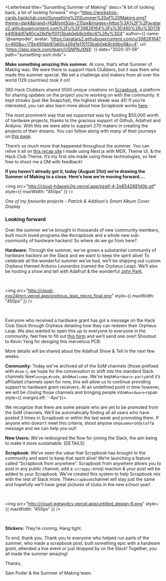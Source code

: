 
<Letterhead
title="Sunsetting Summer of Making"
desc="A bit of looking back, a lot of looking forward."
img="https://workshop-cards.hackclub.com/Sunsetting%20Summer%20of%20Making.png?theme=dark&brand=HQ&fontSize=215px&images=https%3A%2F%2Favatars2.githubusercontent.com%2Fu%2F39828164%3Fs%3D460%26u%3D178e490bb97a60ca28d1e110113bab0eb9cb6bc6%26v%3D4"
author={{
  name: '@sampoder',
  avatar: 'https://avatars2.githubusercontent.com/u/39828164?s=460&u=178e490bb97a60ca28d1e110113bab0eb9cb6bc6&v=4',
  url: 'https://app.slack.com/team/USNPNJXNX'
}}
date="2020-31-08"
path="sunsetting-som.mdx">

**Make something amazing this summer.** At core, that’s what Summer of Making was. We were there to support Hack Clubbers, but it was them who made this summer special. We set a challenge and makers from all over the world (129 countries) took it on! 

360 Hack Clubbers shared 3500 unique creations on [Scrapbook](https://scrapbook.hackclub.com), a platform for sharing updates on the project you're working on with the community. It kept streaks (just like Snapchat), the highest streak was 45! If you’re interested, you can also learn more about how Scrapbook works [here](http://notebook.lachlanjc.com/2020-07-30_how_scrapbook_works/).

The most prominent way that we supported was by funding $50,000 worth of hardware projects, thanks to the gracious support of Github, Adafruit and Arduino. With this we were able to support 270 makers in creating the projects of their dreams. You can follow along with many of their journeys on [this page](http://scrapbook.hackclub.com/r/hardware).

There’s so much more that happened throughout the summer. You can relive it all on [this recap site](https:) I made using Next.js with MDX, Theme UI, & the Hack Club Theme. It’s my first site made using these technologies, so feel free to shoot me a DM with feedback!

**If you haven’t already got it, today (August 31st) we’re drawing the Summer of Making to a close. Here’s how we’re moving forward….**

<img src="http://cloud-hdaoelc0g.vercel.app/ezgif-4-2e8542881d0b.gif" style={{ maxWidth: "450px" }} />

_One of my favourite projects - Patrick & Addison's Smart Album Cover Display_

### Looking forward

Over the summer we’ve brought in thousands of new community members, built much loved programs like #scrapbook and a whole new sub-community of hardware hackers! So where do we go from here?

**Hardware:** Through the summer, we’ve grown a substantial community of hardware hackers on the Slack and we want to keep the spirit alive! To celebrate all the wonderful summer we’ve had, we’ll be shipping out custom Orpheus themed Arduino Leonardos (named the Orpheus Leap). We’ll also be hosting a show and tell with Adafruit & the wonderful [John Park](https://en.wikipedia.org/wiki/John_Edgar_Park).

<br />

<img src="http://cloud-jrox24mrn.vercel.app/orpheus_leap_micro_final.png" style={{ maxWidth: "450px" }} />

<br />

Everyone who received a hardware grant has got a message on the Hack Club Slack through Orpheus detailing how they can redeem their Orpheus Leap. We also wanted to open this up to everyone to everyone in the community, feel free to fill out [this form](https://hack.af/orpheus-leap) and we’ll send one over! Shoutout to Kevin Yang for desiging this marvelous PCB.

More details will be shared about the Adafruit Show & Tell in the next few weeks.

**Community:** Today we’ve archived all of the SoM channels (those prefixed with `#som-`), we hope for the conversation to shift into the standard Slack channels like`#lounge`,`#code`, and`#welcome`. We’ve kept`#hardware-party`and it’s affiliated channels open for now, this will allow us to continue providing support to hardware grant receivers. At an undefined point in time however, we will be closing those channels and bringing people into`#hardware`<span style={{ marginLeft: '-4px'}}>.</span> 

We recognize that there are some people who are yet to be promoted from the SoM channels. We’ll be automatically finding all all users who have posted 3 times in Scrapbook or within the last week and promoting them. If anyone who doesn’t meet this criteria, shoot anyone on`@summer`or`@staff`a message and we can help you out!

**New Users:** We’ve redesigned the flow for joining the Slack, the aim being to make it more sustainable. [DETAILS]

**Scrapbook:** We’ve seen the value that Scrapbook has brought to the community and want to keep that spirit alive! We’re launching a feature called “Scrapbook from anywhere”. Scrapbook from anywhere allows you to post in any public channel, add a`:scrappy:`emoji reaction & your post will be added to your Scrapbook. We’ve created this system to help Scrapbook mix with the rest of Slack more. The`#scrapbook`channel will stay just the same and hopefully we’ll have great pictures of clubs in the new school year!

<br />

<img src="http://cloud-egtwyjtcv.vercel.app/untitled_design-6.png" style={{ maxWidth: "450px" }} />

<br />

**Stickers:** They’re coming. Hang tight.

To end, thank you. Thank you to everyone who helped run parts of the summer, who made a scrapbook post,  built something epic with a hardware grant, attended a live event or just dropped by on the Slack! Together, you all made the summer amazing!

Thanks, 

Sam Poder & the Summer of Making team.


</Letterhead>
